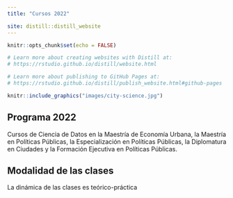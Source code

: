 ```yaml
---
title: "Cursos 2022"

site: distill::distill_website
---
```


```r
knitr::opts_chunk$set(echo = FALSE)

# Learn more about creating websites with Distill at:
# https://rstudio.github.io/distill/website.html

# Learn more about publishing to GitHub Pages at:
# https://rstudio.github.io/distill/publish_website.html#github-pages

```



```r
knitr::include_graphics("images/city-science.jpg")

```


## Programa 2022

Cursos de Ciencia de Datos en la Maestría de Economía Urbana, la Maestría en Políticas Públicas, la Especialización en Políticas Públicas, la Diplomatura en Ciudades y la Formación Ejecutiva en Políticas Públicas. 


## Modalidad de las clases

La dinámica de las clases es teórico-práctica